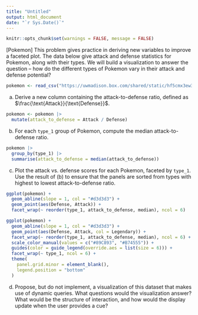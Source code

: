 ```yaml
---
title: "Untitled"
output: html_document
date: "`r Sys.Date()`"
---
```


```r
knitr::opts_chunk$set(warnings = FALSE, message = FALSE)
```

[Pokemon]  This problem gives practice in deriving new variables to improve a
faceted plot. The data below give attack and defense statistics for Pokemon,
along with their types. We will build a visualization to answer the question --
how do the different types of Pokemon vary in their attack and defense
potential?

```r
pokemon <- read_csv("https://uwmadison.box.com/shared/static/hf5cmx3ew3ch0v6t0c2x56838er1lt2c.csv")
```
    
a. Derive a new column containing the attack-to-defense ratio, defined as
$\frac{\text{Attack}}{\text{Defense}}$.

```r
pokemon <- pokemon |>
  mutate(attack_to_defense = Attack / Defense)
```


b. For each `type_1` group of Pokemon, compute the median attack-to-defense
ratio.

```r
pokemon |>
  group_by(type_1) |>
  summarise(attack_to_defense = median(attack_to_defense))
```

c. Plot the attack vs. defense scores for each Pokemon, faceted by `type_1`. Use
the result of (b) to ensure that the panels are sorted from types with highest
to lowest attack-to-defense ratio.

```r
ggplot(pokemon) + 
  geom_abline(slope = 1, col = "#d3d3d3") +
  geom_point(aes(Defense, Attack)) +
  facet_wrap(~ reorder(type_1, attack_to_defense, median), ncol = 6)
```

```r
ggplot(pokemon) + 
  geom_abline(slope = 1, col = "#d3d3d3") +
  geom_point(aes(Defense, Attack, col = Legendary)) +
  facet_wrap(~ reorder(type_1, attack_to_defense, median), ncol = 6) +
  scale_color_manual(values = c("#89C893", "#B74555")) +
  guides(color = guide_legend(override.aes = list(size = 6))) +
  facet_wrap(~ type_1, ncol = 6) +
  theme(
    panel.grid.minor = element_blank(),
    legend.position = "bottom"
  )
```

d. Propose, but do not implement, a visualization of this dataset that makes use
of dynamic queries. What questions would the visualization answer? What would be
the structure of interaction, and how would the display update when the user
provides a cue?